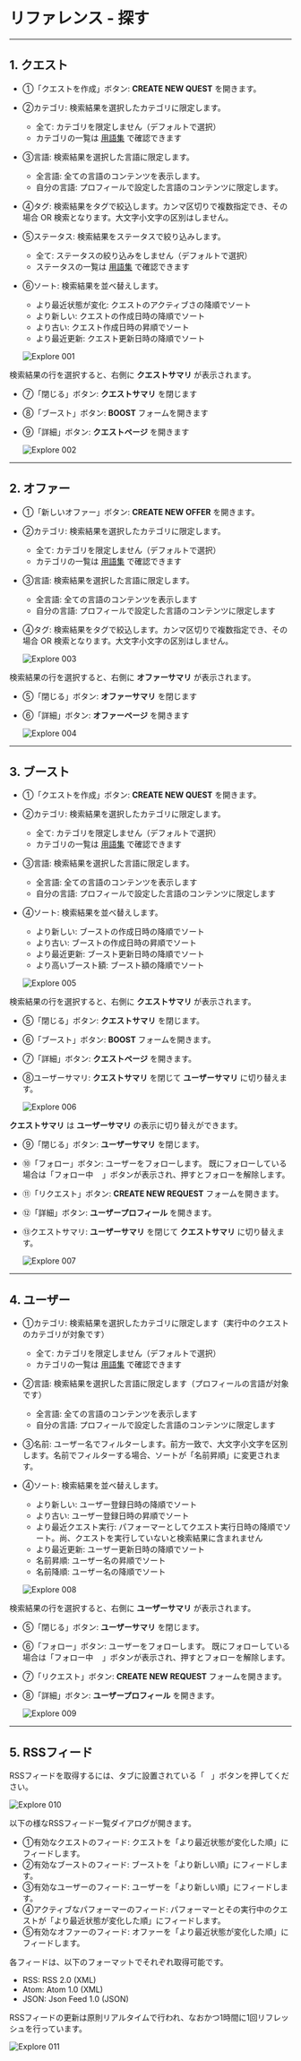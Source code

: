 # リファレンス - 探す

---

## 1. クエスト

- ①「クエストを作成」ボタン: **CREATE NEW QUEST** を開きます。
- ②カテゴリ: 検索結果を選択したカテゴリに限定します。
  - 全て: カテゴリを限定しません（デフォルトで選択）
  - カテゴリの一覧は [用語集](/docs/supplement/glossary#category) で確認できます
- ③言語: 検索結果を選択した言語に限定します。
  - 全言語: 全ての言語のコンテンツを表示します。
  - 自分の言語: プロフィールで設定した言語のコンテンツに限定します。
- ④タグ: 検索結果をタグで絞込します。カンマ区切りで複数指定でき、その場合 OR 検索となります。大文字小文字の区別はしません。
- ⑤ステータス: 検索結果をステータスで絞り込みします。
  - 全て: ステータスの絞り込みをしません（デフォルトで選択）
  - ステータスの一覧は [用語集](/docs/supplement/glossary#quest-status) で確認できます
- ⑥ソート: 検索結果を並べ替えします。
  - より最近状態が変化: クエストのアクティブさの降順でソート
  - より新しい: クエストの作成日時の降順でソート
  - より古い: クエスト作成日時の昇順でソート
  - より最近更新: クエスト更新日時の降順でソート

  ![Explore 001](/user-manual/ja/reference/explore-001.png)

検索結果の行を選択すると、右側に **クエストサマリ** が表示されます。

- ⑦「閉じる」ボタン: **クエストサマリ** を閉じます
- ⑧「ブースト」ボタン: **BOOST** フォームを開きます
- ⑨「詳細」ボタン: **クエストページ** を開きます

  ![Explore 002](/user-manual/ja/reference/explore-002.png)

---

## 2. オファー

- ①「新しいオファー」ボタン: **CREATE NEW OFFER** を開きます。
- ②カテゴリ: 検索結果を選択したカテゴリに限定します。
  - 全て: カテゴリを限定しません（デフォルトで選択）
  - カテゴリの一覧は [用語集](/docs/supplement/glossary#category) で確認できます
- ③言語: 検索結果を選択した言語に限定します。
  - 全言語: 全ての言語のコンテンツを表示します
  - 自分の言語: プロフィールで設定した言語のコンテンツに限定します
- ④タグ: 検索結果をタグで絞込します。カンマ区切りで複数指定でき、その場合 OR 検索となります。大文字小文字の区別はしません。

  ![Explore 003](/user-manual/ja/reference/explore-003.png)

検索結果の行を選択すると、右側に **オファーサマリ** が表示されます。

- ⑤「閉じる」ボタン: **オファーサマリ** を閉じます
- ⑥「詳細」ボタン: **オファーページ** を開きます

  ![Explore 004](/user-manual/ja/reference/explore-004.png)

---

## 3. ブースト

- ①「クエストを作成」ボタン: **CREATE NEW QUEST** を開きます。
- ②カテゴリ: 検索結果を選択したカテゴリに限定します。
  - 全て: カテゴリを限定しません（デフォルトで選択）
  - カテゴリの一覧は [用語集](/docs/supplement/glossary#category) で確認できます
- ③言語: 検索結果を選択した言語に限定します。
  - 全言語: 全ての言語のコンテンツを表示します
  - 自分の言語: プロフィールで設定した言語のコンテンツに限定します
- ④ソート: 検索結果を並べ替えします。
  - より新しい: ブーストの作成日時の降順でソート
  - より古い: ブーストの作成日時の昇順でソート
  - より最近更新: ブースト更新日時の降順でソート
  - より高いブースト額: ブースト額の降順でソート

  ![Explore 005](/user-manual/ja/reference/explore-005.png)

検索結果の行を選択すると、右側に **クエストサマリ** が表示されます。

- ⑤「閉じる」ボタン: **クエストサマリ** を閉じます。
- ⑥「ブースト」ボタン: **BOOST** フォームを開きます。
- ⑦「詳細」ボタン: **クエストページ** を開きます。
- ⑧ユーザーサマリ: **クエストサマリ** を閉じて **ユーザーサマリ** に切り替えます。

  ![Explore 006](/user-manual/ja/reference/explore-006.png)

**クエストサマリ** は **ユーザーサマリ** の表示に切り替えができます。

- ⑨「閉じる」ボタン: **ユーザーサマリ** を閉じます。
- ⑩「フォロー」ボタン: ユーザーをフォローします。
  既にフォローしている場合は「フォロー中 <img src="/user-manual/times-circle-solid.svg" className="inline" height="12" />」ボタンが表示され、押すとフォローを解除します。
- ⑪「リクエスト」ボタン: **CREATE NEW REQUEST** フォームを開きます。
- ⑫「詳細」ボタン: **ユーザープロフィール** を開きます。
- ⑬クエストサマリ: **ユーザーサマリ** を閉じて **クエストサマリ** に切り替えます。

  ![Explore 007](/user-manual/ja/reference/explore-007.png)

---

## 4. ユーザー

- ①カテゴリ: 検索結果を選択したカテゴリに限定します（実行中のクエストのカテゴリが対象です）
  - 全て: カテゴリを限定しません（デフォルトで選択）
  - カテゴリの一覧は [用語集](/docs/supplement/glossary#category) で確認できます
- ②言語: 検索結果を選択した言語に限定します（プロフィールの言語が対象です）
  - 全言語: 全ての言語のコンテンツを表示します
  - 自分の言語: プロフィールで設定した言語のコンテンツに限定します
- ③名前: ユーザー名でフィルターします。前方一致で、大文字小文字を区別します。名前でフィルターする場合、ソートが「名前昇順」に変更されます。
- ④ソート: 検索結果を並べ替えします。
  - より新しい: ユーザー登録日時の降順でソート
  - より古い: ユーザー登録日時の昇順でソート
  - より最近クエスト実行: パフォーマーとしてクエスト実行日時の降順でソート。尚、クエストを実行していないと検索結果に含まれません
  - より最近更新: ユーザー更新日時の降順でソート
  - 名前昇順: ユーザー名の昇順でソート
  - 名前降順: ユーザー名の降順でソート

  ![Explore 008](/user-manual/ja/reference/explore-008.png)

検索結果の行を選択すると、右側に **ユーザーサマリ** が表示されます。

- ⑤「閉じる」ボタン: **ユーザーサマリ** を閉じます。
- ⑥「フォロー」ボタン: ユーザーをフォローします。
  既にフォローしている場合は「フォロー中 <img src="/user-manual/times-circle-solid.svg" className="inline" height="12" />」ボタンが表示され、押すとフォローを解除します。
- ⑦「リクエスト」ボタン: **CREATE NEW REQUEST** フォームを開きます。
- ⑧「詳細」ボタン: **ユーザープロフィール** を開きます。

  ![Explore 009](/user-manual/ja/reference/explore-009.png)

---

## 5. RSSフィード

RSSフィードを取得するには、タブに設置されている「<img src="/user-manual/rss-solid.svg" className="inline" height="12" />」ボタンを押してください。

![Explore 010](/user-manual/ja/reference/explore-010.png)

以下の様なRSSフィード一覧ダイアログが開きます。

- ①有効なクエストのフィード: クエストを「より最近状態が変化した順」にフィードします。
- ②有効なブーストのフィード: ブーストを「より新しい順」にフィードします。
- ③有効なユーザーのフィード: ユーザーを「より新しい順」にフィードします。
- ④アクティブなパフォーマーのフィード: パフォーマーとその実行中のクエストが「より最近状態が変化した順」にフィードします。
- ⑤有効なオファーのフィード: オファーを「より最近状態が変化した順」にフィードします。

各フィードは、以下のフォーマットでそれぞれ取得可能です。

- RSS: RSS 2.0 (XML)
- Atom: Atom 1.0 (XML)
- JSON: Json Feed 1.0 (JSON)

RSSフィードの更新は原則リアルタイムで行われ、なおかつ1時間に1回リフレッシュを行っています。

![Explore 011](/user-manual/ja/reference/explore-011.png)
